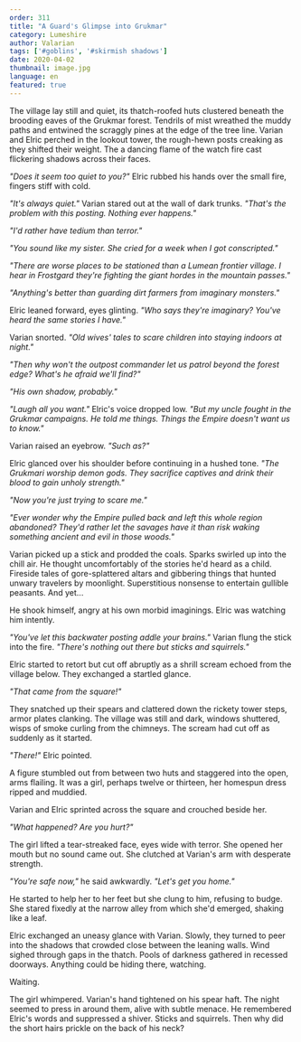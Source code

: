 ```yaml
---
order: 311
title: "A Guard's Glimpse into Grukmar"
category: Lumeshire
author: Valarian
tags: ['#goblins', '#skirmish shadows']
date: 2020-04-02
thumbnail: image.jpg
language: en
featured: true
---
```


The village lay still and quiet, its thatch-roofed huts clustered beneath the brooding eaves of the Grukmar forest. Tendrils of mist wreathed the muddy paths and entwined the scraggly pines at the edge of the tree line. Varian and Elric perched in the lookout tower, the rough-hewn posts creaking as they shifted their weight. The a dancing flame of the watch fire cast flickering shadows across their faces. 

*"Does it seem too quiet to you?"* Elric rubbed his hands over the small fire, fingers stiff with cold.

*"It's always quiet."* Varian stared out at the wall of dark trunks. *"That's the problem with this posting. Nothing ever happens."*

*"I'd rather have tedium than terror."*

*"You sound like my sister. She cried for a week when I got conscripted."* 

*"There are worse places to be stationed than a Lumean frontier village. I hear in Frostgard they're fighting the giant hordes in the mountain passes."*

*"Anything's better than guarding dirt farmers from imaginary monsters."*

Elric leaned forward, eyes glinting. *"Who says they're imaginary? You've heard the same stories I have."*

Varian snorted. *"Old wives' tales to scare children into staying indoors at night."*

*"Then why won't the outpost commander let us patrol beyond the forest edge? What's he afraid we'll find?"* 

*"His own shadow, probably."*

*"Laugh all you want."* Elric's voice dropped low. *"But my uncle fought in the Grukmar campaigns. He told me things. Things the Empire doesn't want us to know."*

Varian raised an eyebrow. *"Such as?"*

Elric glanced over his shoulder before continuing in a hushed tone. *"The Grukmari worship demon gods. They sacrifice captives and drink their blood to gain unholy strength."*

*"Now you're just trying to scare me."*

*"Ever wonder why the Empire pulled back and left this whole region abandoned? They'd rather let the savages have it than risk waking something ancient and evil in those woods."*

Varian picked up a stick and prodded the coals. Sparks swirled up into the chill air. He thought uncomfortably of the stories he'd heard as a child. Fireside tales of gore-splattered altars and gibbering things that hunted unwary travelers by moonlight. Superstitious nonsense to entertain gullible peasants. And yet...

He shook himself, angry at his own morbid imaginings. Elric was watching him intently. 

*"You've let this backwater posting addle your brains."* Varian flung the stick into the fire. *"There's nothing out there but sticks and squirrels."*

Elric started to retort but cut off abruptly as a shrill scream echoed from the village below. They exchanged a startled glance.

*"That came from the square!"*

They snatched up their spears and clattered down the rickety tower steps, armor plates clanking. The village was still and dark, windows shuttered, wisps of smoke curling from the chimneys. The scream had cut off as suddenly as it started.

*"There!"* Elric pointed.

A figure stumbled out from between two huts and staggered into the open, arms flailing. It was a girl, perhaps twelve or thirteen, her homespun dress ripped and muddied.

Varian and Elric sprinted across the square and crouched beside her. 

*"What happened? Are you hurt?"*

The girl lifted a tear-streaked face, eyes wide with terror. She opened her mouth but no sound came out. She clutched at Varian's arm with desperate strength.

*"You're safe now,"* he said awkwardly. *"Let's get you home."*

He started to help her to her feet but she clung to him, refusing to budge. She stared fixedly at the narrow alley from which she'd emerged, shaking like a leaf.

Elric exchanged an uneasy glance with Varian. Slowly, they turned to peer into the shadows that crowded close between the leaning walls. Wind sighed through gaps in the thatch. Pools of darkness gathered in recessed doorways. Anything could be hiding there, watching. 

Waiting.

The girl whimpered. Varian's hand tightened on his spear haft. The night seemed to press in around them, alive with subtle menace. He remembered Elric's words and suppressed a shiver. Sticks and squirrels. Then why did the short hairs prickle on the back of his neck?